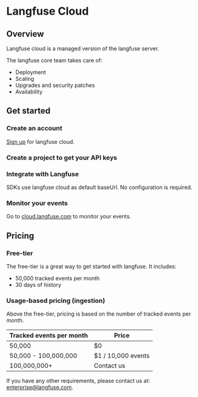 # Langfuse Cloud


## Overview

Langfuse cloud is a managed version of the langfuse server.

The langfuse core team takes care of:

- Deployment
- Scaling
- Upgrades and security patches
- Availability

## Get started

<Steps>

### Create an account

[Sign up](https://cloud.langfuse.com/auth/sign-up) for langfuse cloud.

### Create a project to get your API keys

### Integrate with Langfuse

SDKs use langfuse cloud as default baseUrl. No configuration is required.

### Monitor your events

Go to [cloud.langfuse.com](https://cloud.langfuse.com) to monitor your events.

</Steps>

## Pricing

### Free-tier

The free-tier is a great way to get started with langfuse. It includes:

- 50,000 tracked events per month
- 30 days of history

### Usage-based pricing (ingestion)

Above the free-tier, pricing is based on the number of tracked events per month.

| Tracked events per month | Price              |
| ------------------------ | ------------------ |
| 50,000                   | $0                 |
| 50,000 - 100,000,000     | $1 / 10,000 events |
| 100,000,000+             | Contact us         |

If you have any other requirements, please contact us at: enterprise@langfuse.com.
